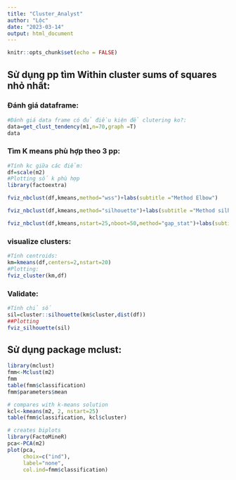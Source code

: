```yaml
---
title: "Cluster_Analyst"
author: "Lộc"
date: "2023-03-14"
output: html_document
---
```


```r
knitr::opts_chunk$set(echo = FALSE)
```

## Sử dụng pp tìm Within cluster sums of squares nhỏ nhất:

### Đánh giá dataframe:
```r
#Đánh giá data frame có đủ điều kiện để clutering ko?:
data=get_clust_tendency(m1,n=70,graph =T)
data
```

### Tìm K means phù hợp theo 3 pp:
```r
#Tính kc giữa các điểm:
df=scale(m2)
#Plotting số k phù hợp
library(factoextra)

fviz_nbclust(df,kmeans,method="wss")+labs(subtitle ="Method Elbow")

fviz_nbclust(df,kmeans,method="silhouette")+labs(subtitle ="Method silhouette")

fviz_nbclust(df,kmeans,nstart=25,nboot=50,method="gap_stat")+labs(subtitle ="Method Gap statistic")
```

### visualize clusters:
```r
#Tính centroids:
km=kmeans(df,centers=2,nstart=20)
#Plotting:
fviz_cluster(km,df)
```

### Validate:
```r
#Tính chỉ số 
sil=cluster::silhouette(km$cluster,dist(df))
##Plotting
fviz_silhouette(sil)
```

## Sử dụng package mclust:
```r
library(mclust)
fmm<-Mclust(m2)
fmm
table(fmm$classification)
fmm$parameters$mean
```
```r
# compares with k-means solution
kcl<-kmeans(m2, 2, nstart=25)
table(fmm$classification, kcl$cluster)
```

```r
# creates biplots
library(FactoMineR)
pca<-PCA(m2)
plot(pca, 
     choix=c("ind"), 
     label="none", 
     col.ind=fmm$classification)
```
